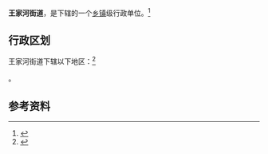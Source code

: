 {{中国乡级行政区|42/01/16/008/000}}

'''王家河街道'''，是{{PRC admin/fullname|42/01/16/008/000|3}}下辖的一个[[乡镇|乡镇]]级行政单位。<ref>{{PRC admin/ref sgc|{{PRC admin/parent|42/01/16/008/000}}}}</ref>

== 行政区划 ==

王家河街道下辖以下地区：<ref>{{PRC admin/ref sgc|42/01/16/008/000}}</ref>

{{PRC admin/children|42/01/16/008/000}}。

== 参考资料 ==

{{reflist}}

{{行政区划小作品}}
{{PRC admin/navcat|42/01/16/008/000}}